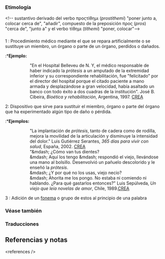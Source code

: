 == {{lengua|es}} ==
{{pron-graf|fone=ˈpɾo.te.sis}}

=== Etimología ===
{{etimología|grc|πρόσθεσις|transcripción=prósthesis|añadido}}&lt;!-- sustantivo derivado del verbo προςτίθημι (''prostíthemi'') &quot;poner junto a, colocar cerca de&quot;, &quot;añadir&quot;, compuesto de la preposición προς (''pros'') &quot;cerca de&quot;, &quot;junto a&quot; y el verbo τίθημι (''títhemi'') &quot;poner, colocar&quot;--&gt;

=== {{sustantivo femenino|es}} ===
{{inflect.es.sust.invariante}}

;1 {{medicina}}: Procedimiento médico mediante el que se repara artificialmente o se sustituye un miembro, un órgano o parte de un órgano, perdidos o dañados.
:*'''Ejemplo:'''
::&quot;En el Hospital Belleveu de N. Y, el médico responsable de haber indicado la ''prótesis'' a un amputado de la extremidad inferior y su correspondiente rehabilitación, fue &quot;felicitado&quot; por el director del hospital porque el citado paciente a mano armada y desplazándose a gran velocidad, había asaltado un banco con todo éxito a dos cuadras de la institución&quot;. José B. Cibeira, ''Bioética y rehabilitación'', Argentina, 1997. [[CREA]]

;2: Dispositivo que sirve para sustituir el miembro, órgano o parte del órgano que ha experimentado algún tipo de daño o pérdida.
:*'''Ejemplos:'''
::&quot;La implantación de ''prótesis'', tanto de cadera como de rodilla, mejora la movilidad de la articulación y disminuye la intensidad del dolor.&quot; Luis Gutiérrez Serantes, ''365 días para vivir con salud'', España, 2002. [[CREA]]
::&quot;&amp;mdash; ¿Cómo van tus dientes?
::&amp;mdash; Aquí los tengo &amp;mdash; respondió el viejo, llevándose una mano al bolsillo. Desenvolvió un pañuelo descolorido y le enseñó la ''prótesis''.
::&amp;mdash; ¿Y por qué no los usas, viejo necio?
::&amp;mdash; Ahorita me los pongo. No estaba ni comiendo ni hablando. ¿Para qué gastarlos entonces?&quot; Luis Sepúlveda, ''Un viejo que leía novelas de amor'', Chile, 1989.[[CREA]]

;3 {{lingüística}}: Adición de un [[fonema]] o grupo de estos al principio de una palabra

=== Véase también ===
{{w}}

{{clear}}

=== Traducciones ===
{{trad-arriba}}
{{t+|en|prosthesis}}
{{trad-centro}}
{{t+|fr|prothèse}}
{{trad-abajo}}

== Referencias y notas ==
&lt;references /&gt;